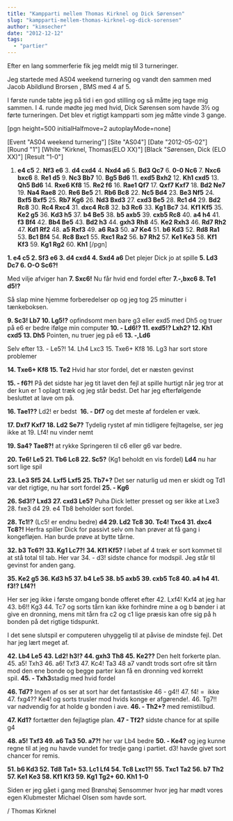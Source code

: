 ```yaml
---
title: "Kampparti mellem Thomas Kirknel og Dick Sørensen"
slug: "kampparti-mellem-thomas-kirknel-og-dick-sorensen"
author: "kimsecher"
date: "2012-12-12"
tags: 
  - "partier"
---
```


Efter en lang sommerferie fik jeg meldt mig til 3 turneringer.

Jeg startede med AS04 weekend turnering og vandt den sammen med Jacob Abildlund Brorsen , BMS med 4 af 5.

I første runde tabte jeg på tid i en god stilling og så måtte jeg tage mig sammen. I 4. runde mødte jeg med hvid, Dick Sørensen som havde 3½ og førte turneringen. Det blev et rigtigt kampparti som jeg måtte vinde 3 gange.

\[pgn height=500 initialHalfmove=2 autoplayMode=none\]

\[Event "AS04 weekend turnering"\]
\[Site "AS04"\]
\[Date "2012-05-02"\]
\[Round "1"\]
\[White "Kirknel, Thomas(ELO XX)"\]
\[Black "Sørensen, Dick (ELO XX)"\]
\[Result "1-0"\]
1. **e4 c5** 2. **Nf3 e6** 3. **d4 cxd4** 4. **Nxd4 a6** 5. **Bd3 Qc7** 6. **0-0 Nc6** 7. **Nxc6 bxc6** 8. **Re1 d5** 9. **Nc3 Bb7** 10. **Bg5 Bd6** 11. **exd5 Bxh2** 12. **Kh1 cxd5** 13. **Qh5 Bd6** 14\. **Rxe6 Kf8** 15. **Re2 f6** 16\. **Rae1 Qf7** 17. **Qxf7 Kxf7** 18. **Bd2 Ne7** 19. **Na4 Rae8** 20. **Re6 Be5** 21. **Rb6 Bc8** 22. **Nc5 Bd4** 23\. **Be3 Nf5** 24. **Bxf5 **Bxf5**** 25. **Rb7 Kg6** 26. **Nd3 Bxd3** 27. **cxd3 Be5** 28. **Rc1 d4** 29\. **Bd2 Rc8** 30. **Rc4 Rxc4** 31. **dxc4 Rc8** 32. **b3 Rc6** 33. **Kg1 Bc7** 34. **Kf1 Kf5** 35. **Ke2 g5** 36\. **Kd3 h5** 37\. **b4 Be5** 38. **b5 axb5** 39. **cxb5 Rc8** 40. **a4 h4** 41\. **f3 Bf4** 42. **Bb4 Be5** 43. **Bd2 h3** 44\. **gxh3** **Rh8** 45. **Ke2 **Rxh3**** 46. **Rd7 Rh2** 47. **Kd1 Rf2** 48. **a5 Rxf3** 49. **a6 Ra3** 50. **a7 Ke4** 51. **b6 Kd3** 52. **Rd8 Ra1** 53. **Bc1 Bf4** 54. **Rc8 Bxc1** 55. **Rxc1 Ra2** 56. **b7 Rh2** 57. **Ke1 Ke3** 58. **Kf1 Kf3** 59. **Kg1 Rg2** 60. **Kh1**
\[/pgn\]

**1\. e4 c5 2. Sf3 e6 3. d4 cxd4 4. Sxd4 a6** Det plejer Dick jo at spille **5. Ld3 Dc7 6. O-O Sc6?!**

Med vilje afviger han **7\. Sxc6!** Nu får hvid end fordel efter **7.-,bxc6 8. Te1 d5!?**

Så slap mine hjemme forberedelser op og jeg tog 25 minutter i tænkeboksen.

**9\. Sc3! Lb7 10. Lg5!?** opfindsomt men bare g3 eller exd5 med Dh5 og truer på e6 er bedre ifølge min computer **10\. - Ld6!? 11. exd5!? Lxh2? 12. Kh1 cxd5 13. Dh5** Pointen, nu truer jeg på e6 **13\. -,Ld6**

Selv efter 13. - Le5?! 14. Lh4 Lxc3 15. Txe6+ Kf8 16. Lg3 har sort store problemer

**14\. Txe6+ Kf8 15. Te2** Hvid har stor fordel, det er næsten gevinst

**15\. - f6?!** På det sidste har jeg tit lavet den fejl at spille hurtigt når jeg tror at der kun er 1 oplagt træk og jeg står bedst. Det har jeg efterfølgende besluttet at lave om på.

**16\. Tae1??** Ld2! er bedst  **16\. - Df7** og det meste af fordelen er væk.

**17\. Dxf7 Kxf7 18. Ld2 Se7?** Tydelig rystet af min tidligere fejltagelse, ser jeg ikke at 19. Lf4! nu vinder nemt

**19\. Sa4? Tae8?!** at rykke Springeren til c6 eller g6 var bedre.

**20\. Te6! Le5 21. Tb6 Lc8 22. Sc5?** (Kg1 beholdt en vis fordel) **Ld4** nu har sort lige spil

**23\. Le3 Sf5 24. Lxf5 Lxf5 25. Tb7+?** Det ser naturlig ud men er skidt og Td1 var det rigtige, nu har sort fordel **25\. - Kg6**

**26\. Sd3!? Lxd3 27. cxd3 Le5?** Puha Dick letter presset og ser ikke at Lxe3 28. fxe3 d4 29. e4 Tb8 beholder sort fordel.

**28\. Tc1!?** (Lc5! er endnu bedre) **d4 29. Ld2 Tc8 30. Tc4! Txc4 31. dxc4 Tc8?!** Herfra spiller Dick for passivt selv om han prøver at få gang i kongefløjen. Han burde prøve at bytte tårne.

**32\. b3 Tc6?!** **33\. Kg1 Lc7?! 34. Kf1 Kf5?** I løbet af 4 træk er sort kommet til at stå total til tab. Her var 34. - d3! sidste chance for modspil. Jeg står til gevinst for anden gang.

**35\. Ke2 g5 36. Kd3 h5 37. b4 Le5 38. b5 axb5 39. cxb5 Tc8 40. a4 h4 41. f3!? Lf4?!**

Her ser jeg ikke i første omgang bonde offeret efter 42. Lxf4! Kxf4 at jeg har 43. b6!! Kg3 44. Tc7 og sorts tårn kan ikke forhindre mine a og b bønder i at give en dronning, mens mit tårn fra c2 og c1 lige præsis kan ofre sig på h bonden på det rigtige tidspunkt.

I det sene slutspil er computeren uhyggelig til at påvise de mindste fejl. Det har jeg lært meget af.

**42\. Lb4 Le5 43. Ld2! h3!? 44. gxh3 Th8 45. Ke2??** Den helt forkerte plan. 45. a5! Txh3 46. a6! Txf3 47. Kc4! Ta3 48 a7 vandt trods sort ofre sit tårn mod den ene bonde og begge parter kan få en dronning ved korrekt spil. **45\. - Txh3**stadig med hvid fordel

**46\. Td7?** Ingen af os ser at sort har det fantastiske 46 - g4!! 47. f4! =  ikke 47. fxg4?? Ke4! og sorts trusler mod hvids konge er afgørende!. 46. Tg7!! var nødvendig for at holde g bonden i ave. **46\. - Th2+?** med remistilbud.

**47\. Kd1?** fortætter den fejlagtige plan. **47 - Tf2?** sidste chance for at spille g4

**48\. a5! Txf3 49. a6 Ta3 50. a7?!** her var Lb4 bedre **50\. - Ke4?** og jeg kunne regne til at jeg nu havde vundet for tredje gang i partiet. d3! havde givet sort chancer for remis.

**51\. b6 Kd3 52. Td8 Ta1+ 53. Lc1 Lf4 54. Tc8 Lxc1?! 55. Txc1 Ta2 56. b7 Th2 57. Ke1 Ke3 58. Kf1 Kf3 59. Kg1 Tg2+ 60. Kh1 1-0**

Siden er jeg gået i gang med Brønshøj Sensommer hvor jeg har mødt vores egen Klubmester Michael Olsen som havde sort.

/ Thomas Kirknel
